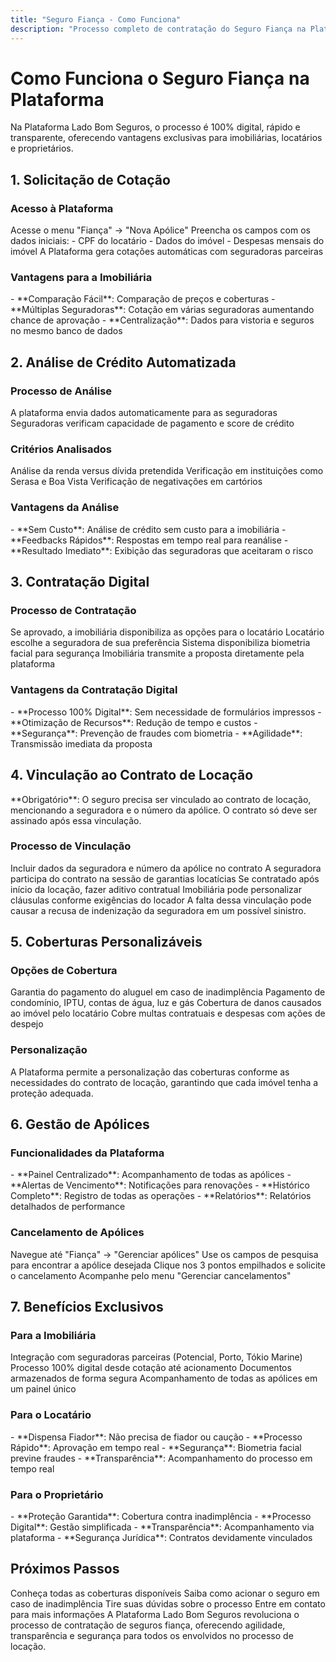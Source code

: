 ```yaml
---
title: "Seguro Fiança - Como Funciona"
description: "Processo completo de contratação do Seguro Fiança na Plataforma Lado Bom Seguros"
---
```


# Como Funciona o Seguro Fiança na Plataforma

<Info>
Na Plataforma Lado Bom Seguros, o processo é 100% digital, rápido e transparente, oferecendo vantagens exclusivas para imobiliárias, locatários e proprietários.
</Info>

## 1. Solicitação de Cotação

### Acesso à Plataforma

<Steps>
<Step title="Acesse o Menu">
  Acesse o menu "Fiança" → "Nova Apólice"
</Step>

<Step title="Preencha os Dados">
  Preencha os campos com os dados iniciais:
  - CPF do locatário
  - Dados do imóvel
  - Despesas mensais do imóvel
</Step>

<Step title="Geração Automática">
  A Plataforma gera cotações automáticas com seguradoras parceiras
</Step>
</Steps>

### Vantagens para a Imobiliária

<Check>
- **Comparação Fácil**: Comparação de preços e coberturas
- **Múltiplas Seguradoras**: Cotação em várias seguradoras aumentando chance de aprovação
- **Centralização**: Dados para vistoria e seguros no mesmo banco de dados
</Check>

## 2. Análise de Crédito Automatizada

### Processo de Análise

<CardGroup cols={2}>
<Card title="Envio Automático" icon="arrow-up">
  A plataforma envia dados automaticamente para as seguradoras
</Card>

<Card title="Verificações" icon="magnifying-glass">
  Seguradoras verificam capacidade de pagamento e score de crédito
</Card>
</CardGroup>

### Critérios Analisados

<AccordionGroup>
<Accordion title="Capacidade de Pagamento">
  Análise da renda versus dívida pretendida
</Accordion>

<Accordion title="Score de Crédito">
  Verificação em instituições como Serasa e Boa Vista
</Accordion>

<Accordion title="Negativações">
  Verificação de negativações em cartórios
</Accordion>
</AccordionGroup>

### Vantagens da Análise

<Check>
- **Sem Custo**: Análise de crédito sem custo para a imobiliária
- **Feedbacks Rápidos**: Respostas em tempo real para reanálise
- **Resultado Imediato**: Exibição das seguradoras que aceitaram o risco
</Check>

## 3. Contratação Digital

### Processo de Contratação

<Steps>
<Step title="Aprovação">
  Se aprovado, a imobiliária disponibiliza as opções para o locatário
</Step>

<Step title="Escolha da Seguradora">
  Locatário escolhe a seguradora de sua preferência
</Step>

<Step title="Biometria Facial">
  Sistema disponibiliza biometria facial para segurança
</Step>

<Step title="Transmissão">
  Imobiliária transmite a proposta diretamente pela plataforma
</Step>
</Steps>

### Vantagens da Contratação Digital

<Check>
- **Processo 100% Digital**: Sem necessidade de formulários impressos
- **Otimização de Recursos**: Redução de tempo e custos
- **Segurança**: Prevenção de fraudes com biometria
- **Agilidade**: Transmissão imediata da proposta
</Check>

## 4. Vinculação ao Contrato de Locação

<Warning>
**Obrigatório**: O seguro precisa ser vinculado ao contrato de locação, mencionando a seguradora e o número da apólice. O contrato só deve ser assinado após essa vinculação.
</Warning>

### Processo de Vinculação

<Steps>
<Step title="Mencionar no Contrato">
  Incluir dados da seguradora e número da apólice no contrato
</Step>

<Step title="Sessão de Garantias">
  A seguradora participa do contrato na sessão de garantias locatícias
</Step>

<Step title="Aditivo Contratual">
  Se contratado após início da locação, fazer aditivo contratual
</Step>

<Step title="Personalização">
  Imobiliária pode personalizar cláusulas conforme exigências do locador
</Step>
</Steps>

<Note>
A falta dessa vinculação pode causar a recusa de indenização da seguradora em um possível sinistro.
</Note>

## 5. Coberturas Personalizáveis

### Opções de Cobertura

<CardGroup cols={2}>
<Card title="Aluguel" icon="home">
  Garantia do pagamento do aluguel em caso de inadimplência
</Card>

<Card title="Encargos Locatícios" icon="receipt-percent">
  Pagamento de condomínio, IPTU, contas de água, luz e gás
</Card>

<Card title="Danos ao Imóvel" icon="wrench-screwdriver">
  Cobertura de danos causados ao imóvel pelo locatário
</Card>

<Card title="Multas e Despesas" icon="document-text">
  Cobre multas contratuais e despesas com ações de despejo
</Card>
</CardGroup>

### Personalização

<Info>
A Plataforma permite a personalização das coberturas conforme as necessidades do contrato de locação, garantindo que cada imóvel tenha a proteção adequada.
</Info>

## 6. Gestão de Apólices

### Funcionalidades da Plataforma

<Check>
- **Painel Centralizado**: Acompanhamento de todas as apólices
- **Alertas de Vencimento**: Notificações para renovações
- **Histórico Completo**: Registro de todas as operações
- **Relatórios**: Relatórios detalhados de performance
</Check>

### Cancelamento de Apólices

<Steps>
<Step title="Acesse o Menu">
  Navegue até "Fiança" → "Gerenciar apólices"
</Step>

<Step title="Localize a Apólice">
  Use os campos de pesquisa para encontrar a apólice desejada
</Step>

<Step title="Solicite Cancelamento">
  Clique nos 3 pontos empilhados e solicite o cancelamento
</Step>

<Step title="Acompanhe o Status">
  Acompanhe pelo menu "Gerenciar cancelamentos"
</Step>
</Steps>

## 7. Benefícios Exclusivos

### Para a Imobiliária

<CardGroup cols={2}>
<Card title="Integração Completa" icon="link">
  Integração com seguradoras parceiras (Potencial, Porto, Tókio Marine)
</Card>

<Card title="Processo Digital" icon="computer-desktop">
  Processo 100% digital desde cotação até acionamento
</Card>

<Card title="Transparência" icon="eye">
  Documentos armazenados de forma segura
</Card>

<Card title="Gestão Centralizada" icon="chart-bar">
  Acompanhamento de todas as apólices em um painel único
</Card>
</CardGroup>

### Para o Locatário

<Check>
- **Dispensa Fiador**: Não precisa de fiador ou caução
- **Processo Rápido**: Aprovação em tempo real
- **Segurança**: Biometria facial previne fraudes
- **Transparência**: Acompanhamento do processo em tempo real
</Check>

### Para o Proprietário

<Check>
- **Proteção Garantida**: Cobertura contra inadimplência
- **Processo Digital**: Gestão simplificada
- **Transparência**: Acompanhamento via plataforma
- **Segurança Jurídica**: Contratos devidamente vinculados
</Check>

## Próximos Passos

<CardGroup cols={2}>
<Card title="Coberturas Detalhadas" icon="shield-check" href="/produtos/seguro-fianca/coberturas">
  Conheça todas as coberturas disponíveis
</Card>

<Card title="Processo de Sinistro" icon="exclamation-triangle" href="/produtos/seguro-fianca/processo-sinistro">
  Saiba como acionar o seguro em caso de inadimplência
</Card>

<Card title="FAQ" icon="question-mark" href="/produtos/seguro-fianca/faq">
  Tire suas dúvidas sobre o processo
</Card>

<Card title="Contato" icon="phone" href="/contato">
  Entre em contato para mais informações
</Card>
</CardGroup>

<Note>
A Plataforma Lado Bom Seguros revoluciona o processo de contratação de seguros fiança, oferecendo agilidade, transparência e segurança para todos os envolvidos no processo de locação.
</Note>
